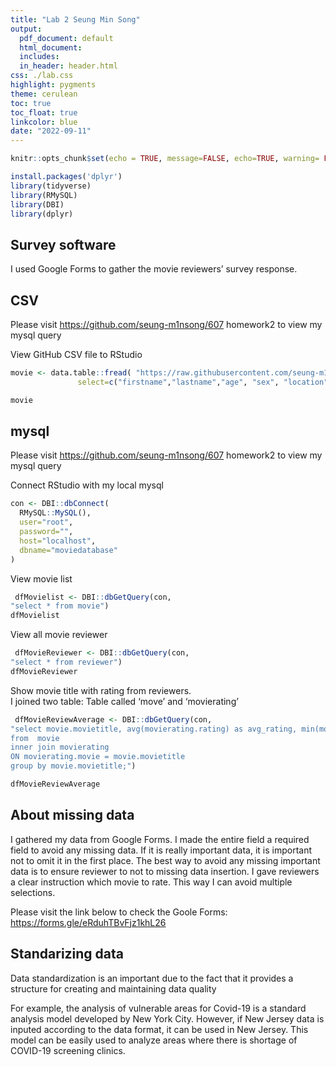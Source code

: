 ---
title: "Lab 2 Seung Min Song"
output:  
  pdf_document: default
  html_document:
  includes:
  in_header: header.html
css: ./lab.css
highlight: pygments
theme: cerulean
toc: true
toc_float: true
linkcolor: blue
date: "2022-09-11"
---

```{r setup, include=FALSE}
knitr::opts_chunk$set(echo = TRUE, message=FALSE, echo=TRUE, warning= FALSE)
```


```{r install-packages, message=FALSE, eval=FALSE}
install.packages('dplyr')
library(tidyverse)
library(RMySQL)
library(DBI)
library(dplyr)
```
## Survey software

I used Google Forms to gather the movie reviewers' survey response. \

## CSV

Please visit <https://github.com/seung-m1nsong/607> homework2 to view my mysql query\

View GitHub CSV file to RStudio
```{r reviewdata-data}
movie <- data.table::fread( "https://raw.githubusercontent.com/seung-m1nsong/607/main/homework2/Movie_Rating.csv", 
               select=c("firstname","lastname","age", "sex", "location","SpiderMan","Thor","Top_Gun","Morbius","Toronto", "Doctor_Strange"))

movie
```


## mysql

Please visit <https://github.com/seung-m1nsong/607> homework2 to view my mysql query\

Connect RStudio with my local mysql
```{r dbconnect-data}
con <- DBI::dbConnect(
  RMySQL::MySQL(), 
  user="root", 
  password="",
  host="localhost", 
  dbname="moviedatabase"
)
```

View movie list
```{r movielist-data}
 dfMovielist <- DBI::dbGetQuery(con, 
"select * from movie")
dfMovielist
```


View all movie reviewer
```{r movierevier-data}
 dfMovieReviewer <- DBI::dbGetQuery(con, 
"select * from reviewer")
dfMovieReviewer
```

Show movie title with rating from reviewers.\
I joined two table: Table called 'move' and 'movierating'
```{r moviereiviewrating-data}
 dfMovieReviewAverage <- DBI::dbGetQuery(con, 
"select movie.movietitle, avg(movierating.rating) as avg_rating, min(movierating.rating) as min_rating, max(movierating.rating) as max_rating
from  movie
inner join movierating
ON movierating.movie = movie.movietitle
group by movie.movietitle;")

dfMovieReviewAverage
```


## About missing data

I gathered my data from Google Forms. I made the entire field a required field to avoid any missing data. If it is really important data, it is important not to omit it in the first place. The best way to avoid any missing important data is to ensure reviewer to not to missing data insertion. I gave reviewers a clear instruction which movie to rate. This way I can avoid multiple selections.\

Please visit the link below to check the Goole Forms:\
[https://forms.gle/eRduhTBvFjz1khL26](https://forms.gle/eRduhTBvFjz1khL26)


## Standarizing data

Data standardization is an important due to the fact that it provides a structure for creating and maintaining data quality\

For example, the analysis of vulnerable areas for Covid-19 is a standard analysis model developed by New York City. However, if New Jersey data is inputed according to the data format, it can be used in New Jersey. This model can be easily used to analyze areas where there is shortage of COVID-19 screening clinics.



